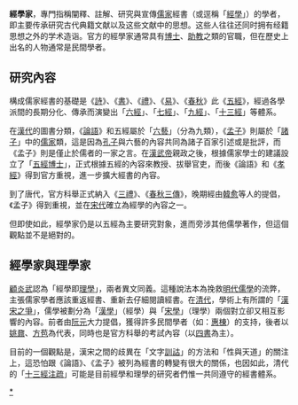 {{Unreferenced|time=2021-01-15T04:13:01+00:00}}
'''經學家'''，專門指稱闡釋、註解、研究與宣傳[[儒家|儒家]]經書（或逕稱「[[經學|經學]]」）的學者，即主要传承研究古代典籍文献以及这些文献中的思想。这些人往往还同时拥有经籍思想之外的学术造诣。官方的經學家通常具有[[博士|博士]]、[[助教|助教]]之類的官職，但在歷史上出名的人物通常是民間學者。

==研究內容==
構成儒家經書的基礎是《[[詩經|詩]]》、《[[尚書_(經)|書]]》、《[[禮記|禮]]》、《[[易經|易]]》、《[[春秋_(史書)|春秋]]》此《[[五經|五經]]》，經過各學派間的長期分化、傳承而演變出「[[六經|六經]]」、「[[七經|七經]]」、「[[九經|九經]]」、「[[十三經|十三經]]」等體系。

在[[漢代|漢代]]的圖書分類，《[[論語|論語]]》和五經屬於「[[六藝|六藝]]」（分為九類），《[[孟子|孟子]]》則屬於「[[諸子|諸子]]」中的[[儒家|儒家]]類，這是因為[[孔子|孔子]]與六藝的內容共同為諸子百家引述或是批評，而《孟子》則是僅止於儒者的一家之言。在[[漢武帝|漢武帝]]親政之後，根據儒家學士的建議設立了「[[五經博士|五經博士]]」，正式根據五經的內容來教授、拔舉官吏，而後《論語》和《[[孝經|孝經]]》得到官方重視，進一步擴大經書的內容。

到了唐代，官方科舉正式納入《[[三禮|三禮]]》、《[[春秋三傳|春秋三傳]]》，晚期經由[[韓愈|韓愈]]等人的提倡，《孟子》得到重視，並在[[宋代|宋代]]確立為經學的內容之一。

但即使如此，經學家仍是以五經為主要研究對象，進而旁涉其他儒學著作，但這個觀點並不是絕對的。

== 經學家與理學家 ==
[[顧炎武|顧炎武]]認為「經學即[[理學|理學]]」，兩者異文同義。這種說法本為挽救[[明代|明代]][[儒學|儒學]]的流弊，主張儒家學者應該重返經書、重新去仔細閱讀經書。在[[清代|清代]]，學術上有所謂的「[[漢宋之爭|漢宋之爭]]」，儒學被劃分為「[[漢學|漢學]]」（經學）與「[[宋學|宋學]]」（理學）兩個對立卻又相互影響的內容。前者由[[阮元|阮元]]大力提倡，獲得許多民間學者（如：[[惠棟|惠棟]]）的支持，後者以[[姚鼐|姚鼐]]、[[方苞|方苞]]為代表，同時也是官方科舉的考試內容（以[[四書|四書]]為主）。

目前的一個觀點是，漢宋之間的歧異在「文字[[訓詁|訓詁]]」的方法和「性與天道」的關注上，這恐怕跟《論語》、《孟子》被列為經書的轉變有很大的關係，也因如此，清代的「[[十三經注疏|十三經注疏]]」可能是目前經學和理學的研究者們惟一共同遵守的經書體系。

[[Category:经学家|*]]